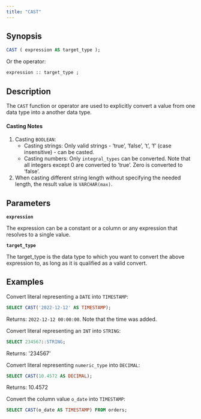 ```yaml
---
title: "CAST"
---
```


## Synopsis

```sql
CAST ( expression AS target_type );
```

Or the operator:

```sql
expression :: target_type ;
```

## Description

The `CAST` function or operator are used to explicitly convert a value from one data type into a another data type.

#### Casting Notes

1. Casting `BOOLEAN`:
   - Casting strings: Only valid strings - ‘true’, ’false’, ’t’, ’f’  (case insensitive) - can be casted.
   - Casting numbers: Only `integral_types` can be converted. Note that all integers except 0 are converted to ‘true’. Zero is converted to ‘false’.
2. When casting different string length without specifying the needed length, the result value is `VARCHAR(max)`.

## Parameters

**`expression`**

The expression can be a constant or a column or any expression that resolves to a single value.

**`target_type`**

The target_type is the data type to which you want to convert the above expression to, as long as it is
qualified as a valid convert.

## Examples

Convert literal representing a `DATE` into `TIMESTAMP`:

```sql
SELECT CAST('2022-12-12' AS TIMESTAMP);
```

Returns: `2022-12-12 00:00:00`. Note that the time was added.

Convert literal representing an `INT` into `STRING`:

```sql
SELECT 234567::STRING;
```

Returns: '234567'

Convert literal representing `numeric_type` into `DECIMAL`:

```sql
SELECT CAST(10.4572 AS DECIMAL);
```

Returns: 10.4572

Convert the column value `o_date` into `TIMESTAMP`:

```sql
SELECT CAST(o_date AS TIMESTAMP) FROM orders;
```